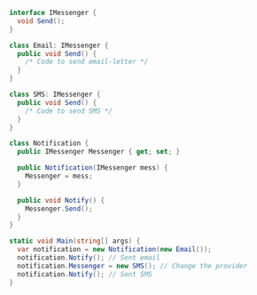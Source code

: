 ```csharp
interface IMessenger {
  void Send();
}

class Email: IMessenger {
  public void Send() {
    /* Code to send email-letter */
  }
}

class SMS: IMessenger {
  public void Send() {
    /* Code to send SMS */
  }
}

class Notification {
  public IMessenger Messenger { get; set; }

  public Notification(IMessenger mess) {
    Messenger = mess;
  }

  public void Notify() {
    Messenger.Send();
  }
}

static void Main(string[] args) {
  var notification = new Notification(new Email());
  notification.Notify(); // Sent email
  notification.Messenger = new SMS(); // Change the provider
  notification.Notify(); // Sent SMS
}
```